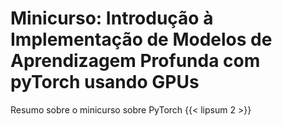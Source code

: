 # Minicurso: Introdução à Implementação de Modelos de Aprendizagem Profunda com pyTorch usando GPUs

Resumo sobre o minicurso sobre PyTorch {{< lipsum 2 >}}